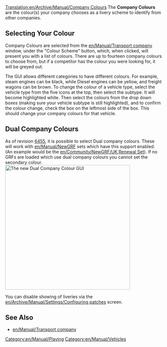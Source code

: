 [[Translation:en/Archive/Manual/Company Colours]]
The '''Company Colours''' are the colour(s) your company chooses as a livery scheme to identify from other companies.

==Selecting Your Colour==
Company Colours are selected from the [[en/Manual/Transport company]] window, under the "Colour Scheme" button, which, when clicked, will present you with a list of colours. There are up to fourteen company colours to choose from, but if a competitor has the colour you were looking for, it will be greyed out.

The GUI allows different categories to have different colours. For example, steam engines can be black, while Diesel engines can be yellow, and freight wagons can be brown. To change the colour of a vehicle type, select the vehicle type from the five icons at the top, then select the subtype. It will become highlighted white. Then select the colours from the drop down boxes (making sure your vehicle subtype is still highlighted), and to confirm the colour change, check the box on the leftmost side of the box. This should change your company colours for that vehicle.

==Dual Company Colours==
As of revision [[en/Archive/Community/Nightly build|6455]], it is possible to select Dual company colours. These will work with [[en/Manual/NewGRF]] sets which have this support enabled. (An example would be the [[en/Community/NewGRF/UK Renewal Set]]). If no GRFs are loaded which use dual company colours you cannot set the secondary colour.
[[File:en/Archive/Manual/Dualcompanycolours.png|thumb|400px|center|The new Dual Company Colour GUI]]

You can disable showing of liveries via the [[en/Archive/Manual/Settings/Configuring patches]] screen.

==See Also==
*[[en/Manual/Transport company]]

[[Category:en/Manual/Playing]]
[[Category:en/Manual/Vehicles]]